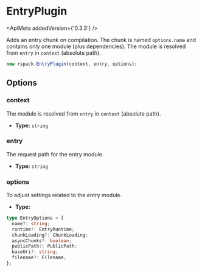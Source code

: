 
# EntryPlugin

<ApiMeta addedVersion={'0.3.3'} />

Adds an entry chunk on compilation. The chunk is named `options.name` and contains only one module (plus dependencies). The module is resolved from `entry` in `context` (absolute path).

```js
new rspack.EntryPlugin(context, entry, options);
```

## Options

### context

The module is resolved from `entry` in `context` (absolute path).

- **Type:** `string`

### entry

The request path for the entry module.

- **Type:** `string`

### options

To adjust settings related to the entry module.

- **Type:**

```ts
type EntryOptions = {
  name?: string;
  runtime?: EntryRuntime;
  chunkLoading?: ChunkLoading;
  asyncChunks?: boolean;
  publicPath?: PublicPath;
  baseUri?: string;
  filename?: Filename;
};
```
